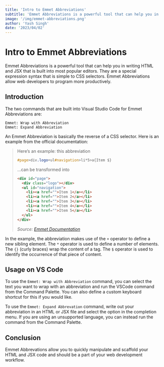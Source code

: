 ```yaml
---
title: 'Intro to Emmet Abbreviations'
subtitle: 'Emmet Abbreviations is a powerful tool that can help you in writing HTML and JSX that is built into most popular editors'
image: '/img/emmet-abbreviations.png'
author: 'Yash Singh'
date: '2023/04/02'
---
```


# Intro to Emmet Abbreviations

Emmet Abbreviations is a powerful tool that can help you in writing HTML and JSX that is built into most popular editors. They are a special expression syntax that is simple to CSS selectors. Emmet Abbreviations allow web developers to program more productively.

## Introduction

The two commands that are built into Visual Studio Code for Emmet Abbreviations are:

```text
Emmet: Wrap with Abbreviation
Emmet: Expand Abbreviation
```

An Emmet Abbreviation is basically the reverse of a CSS selector. Here is an example from the official documentation:

> Here’s an example: this abbreviation
>
> ```css
> #page>div.logo+ul#navigation>li*5>a{Item $}
> ```
>
> ...can be transformed into
>
> ```html
> <div id="page">
>   <div class="logo"></div>
>   <ul id="navigation">
>     <li><a href="">Item 1</a></li>
>     <li><a href="">Item 2</a></li>
>     <li><a href="">Item 3</a></li>
>     <li><a href="">Item 4</a></li>
>     <li><a href="">Item 5</a></li>
>   </ul>
> </div>
> ```
>
> _Source: [Emmet Documentation](https://docs.emmet.io/abbreviations/)_

In the example, the abbreviation makes use of the `+` operator to define a new sibling element. The `*` operator is used to define a number of elements. The `{}` (curly braces) wrap the content of a tag. The `$` operator is used to identify the occurrence of that piece of content.

## Usage on VS Code

To use the `Emmet: Wrap with Abbreviation` command, you can select the text you want to wrap with an abbreviation and run the VSCode command from the Command Palette. You can also define a custom keyboard shortcut for this if you would like.

To use the `Emmet: Expand Abbrevation` command, write out your abbreviation in an HTML or JSX file and select the option in the completion menu. If you are using an unsupported language, you can instead run the command from the Command Palette.

## Conclusion

Emmet Abbrevations allow you to quickly manipulate and scaffold your HTML and JSX code and should be a part of your web development workflow.
